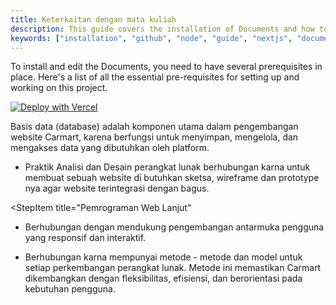 ```yaml
---
title: Keterkaitan dengan mata kuliah
description: This guide covers the installation of Documents and how to edit your new project.
keywords: ["installation", "github", "node", "guide", "nextjs", "documents"]
---
```


To install and edit the Documents, you need to have several prerequisites in place. Here's a list of all the essential pre-requisites 
for setting up and working on this project.

[![Deploy with Vercel](https://vercel.com/button)](https://vercel.com/new/clone?repository-url=https%3A%2F%2Fgithub.com%2Frubixvi%2Frubix-documents&project-name=my-documents&repository-name=my-documents&demo-title=Documents&demo-description=This%20Document%20Starter%20Kit%20is%20developed%20with%20Next.js%2C%20Tailwind%20CSS%20and%20TypeScript.%20It%20serves%20as%20a%20flexible%20and%20scalable%20foundation%20for%20building%20documentation%20websites%20or%20content-driven%20projects.&demo-url=https%3A%2F%2Frubix-documents.vercel.app%2F&demo-image=https%3A%2F%2Fgithub.com%2Frubixvi%2Frubix-documents%2Fblob%2Fmain%2Fpublic%2Fscreens%2Fscreen-1.png)

<Step>
<StepItem title="Perancangan Antarmuka Pengguna>

  Perancangan antar muka pegguna sangat penting di karenakan untuk membuat sesuatu membutuhkan sebuah
  perancangan yg dimana di matkul ini bukan hanya tentang pemilihan sebuah website agar tampilan nya bagus
  tetapi juga membutuhkan sebuah alur yg jelas seperti flowchart, UML & diagram use case.
  
</StepItem>

<StepItem title="Basis Data">

  Basis data (database) adalah komponen utama dalam pengembangan website Carmart, karena berfungsi
  untuk menyimpan, mengelola, dan mengakses data yang dibutuhkan oleh platform.

</StepItem>

<StepItem title="Praktik Analisi & Desain Perangkat Lunak">

  - Praktik Analisi dan Desain perangkat lunak berhubungan karna untuk membuat sebuah website di
  butuhkan sketsa, wireframe dan prototype nya agar website terintegrasi dengan bagus.

</StepItem>

<StepItem title="Pemrograman Web Lanjut"

  - Berhubungan dengan mendukung pengembangan antarmuka pengguna yang responsif dan interaktif.

</StepItem>

<StepItem title="Metode dan Model Pengembangan Perangkat Lunak">

  - Berhubungan karna mempunyai metode - metode dan model untuk setiap perkembangan perangkat lunak. 
  Metode ini memastikan Carmart dikembangkan dengan fleksibilitas, efisiensi, dan berorientasi pada kebutuhan pengguna.

</StepItem>